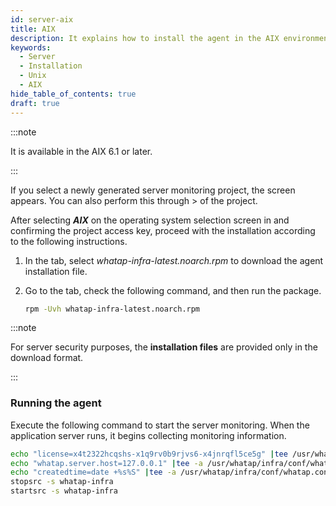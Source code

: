 ```yaml
---
id: server-aix
title: AIX
description: It explains how to install the agent in the AIX environment.
keywords:
  - Server
  - Installation
  - Unix
  - AIX
hide_table_of_contents: true
draft: true
---
```


:::note 

It is available in the AIX 6.1 or later.

:::

If you select a newly generated server monitoring project, the <Cmdname sid="side_agentInstall" className="uitext" /> screen appears. You can also perform this through <Cmdname sid="side_management" className="uitext" /> > <Cmdname sid="side_agentInstall" className="uitext" /> of the project.

<ImgLang img='server-install-unx-aix.png' desc='Server monitoring AIX'/>

After selecting ***AIX*** on the operating system selection screen in <Cmdname sid="side_agentInstall" className="uitext" /> and confirming the project access key, proceed with the installation according to the following instructions.

1. In the <Cmdname sid="TTL07853" className="uitext" /> tab, select *whatap-infra-latest.noarch.rpm* to download the agent installation file.

2. Go to the <Cmdname sid="server_installAgent_aix_runSetup" className="uitext" /> tab, check the following command, and then run the package.

   ```bash
   rpm -Uvh whatap-infra-latest.noarch.rpm
   ```

:::note 

For server security purposes, the **installation files** are provided only in the download format.

:::

### Running the agent

Execute the following command to start the server monitoring. When the application server runs, it begins collecting monitoring information. 

```bash
echo "license=x4t2322hcqshs-x1q9rv0b9rjvs6-x4jnrqfl5ce5g" |tee /usr/whatap/infra/conf/whatap.conf
echo "whatap.server.host=127.0.0.1" |tee -a /usr/whatap/infra/conf/whatap.conf
echo "createdtime=date +%s%S" |tee -a /usr/whatap/infra/conf/whatap.conf
stopsrc -s whatap-infra
startsrc -s whatap-infra
```
